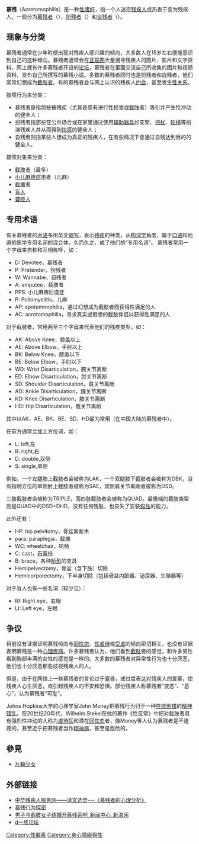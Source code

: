 {{unreferenced|time=2017-09-29T14:40:27+00:00}}
'''慕残'''（Acrotomophilia）是一种[[性嗜好|性嗜好]]，指一个人迷恋[[残疾人|残疾人]]或热衷于变为残疾人，一般分为[[慕残者|慕残者]]（{{lang-en|devotee}}），[[扮残者|扮残者]]（{{lang-en|pretender}}）和[[自残者|自残者]]（{{lang-en|wannabe}}）。

== 现象与分类 ==
慕残者通常在少年时便出现对残疾人感兴趣的倾向，大多数人在15岁左右便能意识到自己的这种倾向。慕残者通常会在[[互联网|互联网]]大量搜寻残疾人的图片、影片和文字资料，网上就有许多慕残者开设的[[论坛|论坛]]，慕残者在里面交流自己所收集的图片和视频资料，发布自己所撰写的慕残小说。多数的慕残者同时也是扮残者和自残者，他们常常幻想成为[[截肢者|截肢者]]。有的慕残者会与网上认识的残疾人[[约会|约会]]，甚至发生[[性关系|性关系]]。

按照行为来分类：
* 慕残者是指那些被残疾（尤其是患有进行性损害或[[截肢|截肢]]者）吸引并产生性冲动的健全人；
* 扮残者指那些在公共场合或在家里通过使用[[辅助器具|辅助器具]]如支架、[[拐杖|拐杖]]、[[轮椅|轮椅]]等扮演残疾人并从而得到[[性欲倒错|快感]]的健全人；
* 自残者则指某些人想成为真正的残疾人，在有些情况下會通过自残达到目的的健全人。

按照对象来分类：
* [[截肢者|截肢者]]（最多）
* [[小儿麻痹症|小儿麻痹症]]患者（儿麻）
* [[截瘫|截瘫]]者
* [[盲人|盲人]]
* [[聋哑人|聋哑人]]

== 专用术语 ==
有关慕残者的[[术语|术语]]多用英文[[缩写|缩写]]，表示[[残疾|残疾]]的种类，从[[构词学|构词学]]角度，属于[[口语|口语]]和地道的医学专用名词的混合体，久而久之，成了他们的“专用名词”。
慕残者常用一个字母来自称和互相称呼，如：
* D: Devotee，慕残者
* P: Pretender，扮残者
* W: Wannabe，自残者
* A: amputee，截肢者
* PPS: 小儿麻痹后遗症
* P: Poliomyelitis，儿麻
* AP: apotemnophilia，通过幻想成为截肢者而获得性满足的人
* AC: acrotomophilia，寻求真实或假想的截肢伴侣以获得性满足的人

对于截肢者，常用两至三个字母来代表他们的残疾类型，如：
* AK: Above Knee，膝盖以上
* AE: Above Elbow，手肘以上
* BK: Below Knee，膝盖以下
* BE: Below Elbow，手肘以下
* WD: Wrist Disarticulation，腕关节离断
* ED: Elbow Disarticulation，肘关节离断
* SD: Shoulder Disarticulation，肩关节离断
* AD: Ankle Disarticulation，踝关节离断
* KD: Knee Disarticulation，膝关节离断
* HD: Hip Disarticulation，髋关节离断
其中以AK、AE、BK、BE、SD、HD最为常用（在中国大陆的慕残者中）。

在前方通常会加上方位词，如：
* L: left,左
* R: right,右
* D: double,双侧
* S: single,单侧

例如，一个左腿膝上截肢者会被称为LAK，一个双腿膝下截肢者会被称为DBK，没有指明方位的单侧肘上截肢者被称为SAE，双侧肩关节离断者被称为DSD。

三肢截肢者会被称为TRIPLE，而四肢截肢者会被称为QUAD。最极端的截肢类型则是QUAD中的DSD+DHD，没有任何残肢，也丧失了安装[[假肢|假肢]]的能力。

此外还有：
* HP: hip pelvitomy，骨盆离断术
* para: paraplegia，截瘫
* WC: wheelchair，轮椅
* C: cast，[[石膏托|石膏托]]
* B: brace，各种[[矫形|矫形]]的支具
* Hemipelvectomy，骨盆（含下肢）切除
* Hemicorporectomy，下半身切除（包括骨盆内脏器、泌尿器、生殖器等）

对于盲人也有一些名词（较少见）：
* RI: Right eye，右眼
* LI: Left eye，左眼

== 争议 ==
目前没有证据证明慕残倾向与[[同性恋|同性恋]]、[[性虐待|性虐待]]或[[受虐|受虐]]的倾向密切相关，也没有证据表明慕残是一种[[心理疾病|心理疾病]]。许多慕残者认为，他们看到[[截肢|截肢]]者的感觉，和许多男性看到胸部丰满的女性的感觉是一样的。大多数的慕残者对异常性行为也十分厌恶，他们也十分厌恶那些歧视残疾人的人。

但是，由于在网络上一些慕残者的言论过于露骨，或过度表达对残疾人的爱慕，使残疾人心生厌恶，或引起残疾人的不安和恐惧。部分残疾人称慕残者“变态”、“恶心”，认为慕残者“可耻”。

Johns Hopkins大学的心理学家John Money把慕残行为归于一种[[性欲倒错|性欲倒错]]的[[精神错乱|精神错乱]]。在20世纪20年代，Wilhelm Stekel在他的著作《性反常》中把对截肢者具有强烈性冲动的人称为[[虐待狂|虐待狂]]和潜在[[同性恋|同性恋]]者，像Money等人认为慕残者是不道德的，甚至近乎把慕残者当作[[精神病|精神病]]，甚至是危险的。

==參見==
*[[片輪少女|片輪少女]]

== 外部链接 ==
* [http://www.2000888.com/hqjj/2004221131741.htm 中华残疾人服务网——译文选登---《慕残者的心理分析》] {{Wayback|url=http://www.2000888.com/hqjj/2004221131741.htm |date=20161110123457 }}
* [https://web.archive.org/web/20080406113008/http://www.edaoli.com/survey/default.asp 慕残行为探密]
* [http://news.sina.com.cn/s/2007-07-03/042313361149.shtml 男子与截肢女子结婚开慕残茶吧_新闻中心_新浪网] {{Wayback|url=http://news.sina.com.cn/s/2007-07-03/042313361149.shtml |date=20200224154847 }}
* [https://web.archive.org/web/20080516045127/http://da.2000888.com/ d一族论坛]


[[Category:性偏离|Category:性偏离]]
[[Category:身心障礙與性|Category:身心障礙與性]]